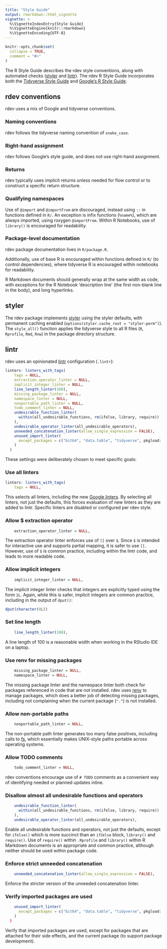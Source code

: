 ```yaml
---
title: "Style Guide"
output: rmarkdown::html_vignette
vignette: >
  %\VignetteIndexEntry{Style Guide}
  %\VignetteEngine{knitr::rmarkdown}
  %\VignetteEncoding{UTF-8}
---
```


```r
knitr::opts_chunk$set(
  collapse = TRUE,
  comment = "#>"
)
```

The R Style Guide describes the rdev style conventions, along with automated checks ([styler](https://styler.r-lib.org) and
[lintr](https://lintr.r-lib.org)). The rdev R Style Guide incorporates both the
[Tidyverse Style Guide](https://style.tidyverse.org) and
[Google's R Style Guide](https://google.github.io/styleguide/Rguide.html).

## rdev conventions

rdev uses a mix of Google and tidyverse conventions.

### Naming conventions

rdev follows the tidyverse naming convention of `snake_case`.

### Right-hand assignment

rdev follows Google's style guide, and does not use right-hand assignment.

### Returns

rdev typically uses implicit returns unless needed for flow control or to construct a specific
return structure.

### Qualifying namespaces

Use of `@import` and `@importFrom` are discouraged, instead using `::` in functions defined in `R/`.
An exception is infix functions (`%name%`), which are always imported, using roxygen `@importFrom`.
Within R Notebooks, use of `library()` is encouraged for readability.

### Package-level documentation

rdev package documentation lives in `R/package.R`.

Additionally, use of base R is encouraged within functions defined in `R/` (to control
dependencies), where tidyverse R is encouraged within notebooks for readability.

R Markdown documents should generally wrap at the same width as code, with exceptions for the R
Notebook 'description line' (the first non-blank line in the body), and long hyperlinks.

## styler

The rdev package implements [styler](https://styler.r-lib.org) using the styler defaults, with
permanent caching enabled (`options(styler.cache_root = "styler-perm")`). The `style_all()` function
applies the tidyverse style to all R files (`R`, `Rprofile`, `Rmd`, `Rnw`) in the package directory
structure.

## lintr

rdev uses an opinionated [lintr](https://lintr.r-lib.org) configuration (`.lintr`):

```r
linters: linters_with_tags(
    tags = NULL,
    extraction_operator_linter = NULL,
    implicit_integer_linter = NULL,
    line_length_linter(100),
    missing_package_linter = NULL,
    namespace_linter = NULL,
    nonportable_path_linter = NULL,
    todo_comment_linter = NULL,
    undesirable_function_linter(
      within(all_undesirable_functions, rm(ifelse, library, require))
    ),
    undesirable_operator_linter(all_undesirable_operators),
    unneeded_concatenation_linter(allow_single_expression = FALSE),
    unused_import_linter(
      except_packages = c("bit64", "data.table", "tidyverse", pkgload::pkg_name("."))
    )
  )
```

These settings were deliberately chosen to meet specific goals:

### Use all linters

```r
linters: linters_with_tags(
    tags = NULL,
```

This selects all linters, including the new
[Google linters](https://lintr.r-lib.org/news/index.html#google-linters-3-0-0). By selecting all
linters, not just the defaults, this forces evaluation of new linters as they are added to lintr.
Specific linters are disabled or configured per rdev style.

### Allow $ extraction operator

```r
    extraction_operator_linter = NULL,
```

The extraction operator linter enforces use of `[[` over `$`. Since `$` is intended for interactive
use and supports partial mapping, it is safer to use `[[`. However, use of `$` is common practice,
including within the lintr code, and leads to more readable code.

### Allow implicit integers

```r
    implicit_integer_linter = NULL,
```

The implicit integer linter checks that integers are explicitly typed using the form `1L`. Again,
while this is safer, implicit integers are common practice, including in the output of `dput()`:

```r
dput(character(0L))
```

### Set line length

```r
    line_length_linter(100),
```

A line length of 100 is a reasonable width when working in the RStudio IDE on a laptop.

### Use renv for missing packages

```r
    missing_package_linter = NULL,
    namespace_linter = NULL,
```

The missing package linter and the namespace linter both check for packages referenced in code that
are not installed. rdev uses [renv](https://rstudio.github.io/renv/) to manage packages, which does
a better job of detecting missing packages, including not complaining when the current package
(`"."`) is not installed.

### Allow non-portable paths

```r
    nonportable_path_linter = NULL,
```

The non-portable path linter generates too many false positives, including calls to
[fs](https://fs.r-lib.org), which essentially makes UNIX-style paths portable across operating
systems.

### Allow TODO comments

```r
    todo_comment_linter = NULL,
```

rdev conventions encourage use of `# TODO` comments as a convenient way of identifying needed or
planned updates inline.

### Disallow almost all undesirable functions and operators

```r
    undesirable_function_linter(
      within(all_undesirable_functions, rm(ifelse, library, require))
    ),
    undesirable_operator_linter(all_undesirable_operators),
```

Enable all undesirable functions and operators, not just the defaults, except for `ifelse()` which
is more succinct than an `if`/`else` block, `library()` and `require()`. Use of `require()` within
`.Rprofile` and `library()` within R Markdown documents is an appropriate and common practice,
although neither should be used within package code.

### Enforce strict unneeded concatenation

```r
    unneeded_concatenation_linter(allow_single_expression = FALSE),
```

Enforce the stricter version of the unneeded concatenation linter.

### Verify imported packages are used

```r
    unused_import_linter(
      except_packages = c("bit64", "data.table", "tidyverse", pkgload::pkg_name("."))
    )
  )
```

Verify that imported packages are used, except for packages that are attached for their side
effects, and the current package (to support package development).
